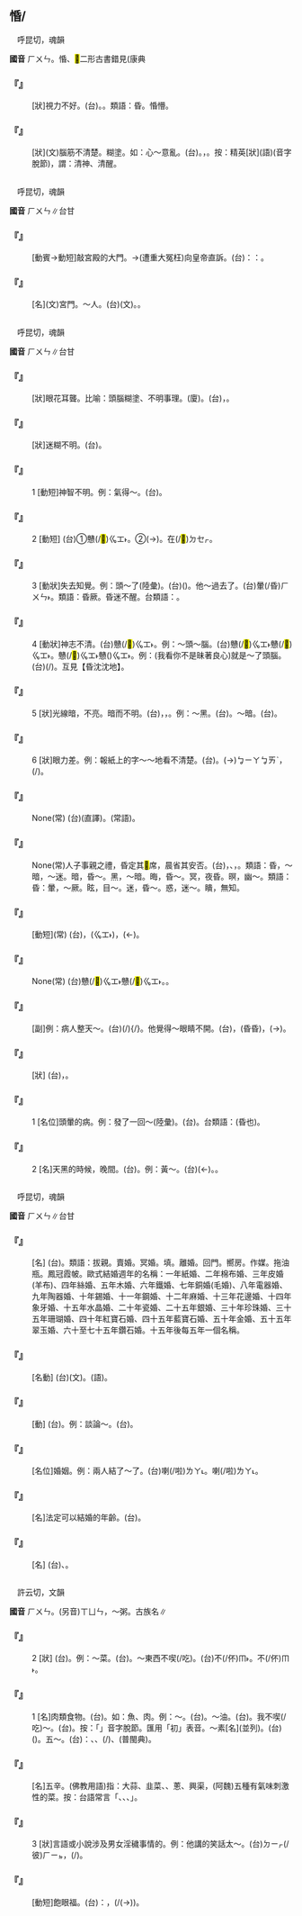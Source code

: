 
==惛/{{ruby|<mark>&#xf92a6;</mark>|ㄏㄨㄣ}}==

　呼昆切，魂韻

'''國音''' <rt>ㄏㄨㄣ</rt>。惛、<mark>&#xf92a6;</mark>二形古書錯見(康典

    

==='''『{{ruby|惛|ㄏㄨㄣ}}{{ruby|惛|ㄏㄨㄣ}}』'''===
: [狀]視力不好。(台){{ruby|頭|ㄊㄠˊ}}{{ruby|眩|ㄏㄧㄣˊ}}{{ruby|目|ㆠㄚㆶ ͘}}{{ruby|暗|ㆰ˪}}。{{ruby|看|ㄎㄨㆩ˪}}{{ruby|<mark>&#xffa45;</mark>|ㆠㆤ˫}}{{ruby|/|ㆠㄨㆤ˫}}{{ruby|清|ㄑㄧㄥ}}{{ruby|楚|ㄘㄜˋ}}。類語：昏{{ruby|瞶|ㄎㄨㄟˋ}}。惛懵。
    

==='''『{{ruby|惛|ㄏㄨㄣ}}』'''===
: [狀](文)腦筋不清楚。糊塗。如：心～意亂。(台){{ruby|心|ㄒㄧㆬ}}{{ruby|意|ㄧ˪}}{{ruby|昏|ㄏㄨㄣ}}{{ruby|亂|ㄌㄨㄢ˫}}。{{ruby|精|ㄐㄧㄥ}}{{ruby|神|ㄒㄧㄣˊ}}{{ruby|昏|ㄏㄨㄣ}}{{ruby|亂|ㄌㄨㄢ˫}}，{{ruby|無|ㆠㄜˊ}}{{ruby|精|ㄐㄧㄥ}}{{ruby|英|ㄧㄥ}}。按：精英[狀](語)(音字脫節)，謂：清神、清醒。
    

=={{ruby|閽|ㄏㄨㄣ}}==

　呼昆切，魂韻

'''國音''' <rt>ㄏㄨㄣ</rt>∥台甘

    

==='''『{{ruby|叩|ㄎㄡˋ}}{{ruby|閽|ㄏㄨㄣ}}』'''===
: [動賓→動短]敲宮殿的大門。→(遭重大冤枉)向皇帝直訴。(台){{ruby|按|ㄢ˪}}：{{ruby|若|ㄋㄚˋ}}{{ruby|像|ㄑㄧㆫ˫}}{{ruby|/|ㄑㄧㆧ˫}}{{ruby|今|ㄍㄧㆬ}}{{ruby|日|ㆢㄧㆵ ͘}}{{ruby|/|ㄌㄧㆵ ͘}}{{ruby|台|ㄉㄞˊ}}{{ruby|灣|ㄨㄢˊ}}{{ruby|話|ㄨㆤ˫}}{{ruby|講|ㄍㆲˋ}}：{{ruby|到|ㄍㄠ˪}}{{ruby|總|ㄗㆲˋ}}{{ruby|統|ㄊㆲˋ}}{{ruby|府|ㄏㄨˋ}}{{ruby|按|ㄢ˪}}{{ruby|鈴|ㄌㄧㄥˊ}}{{ruby|控|ㄎㆲ˪}}{{ruby|告|ㄍㄜ˪}}。
    

==='''『{{ruby|閽|ㄏㄨㄣ}}』'''===
: [名](文)宮門。～人。(台){{ruby|守|ㄐㄧㄨˋ}}{{ruby|門|ㆠㄨㄣˊ}}{{ruby|吏|ㄌㄧ˫}}(文)。{{ruby|顧|ㄍㆦ˪}}{{ruby|門|ㄇㆭˊ}}{{ruby|丌|ㆤ}}{{ruby|人|ㄌㄤˊ}}。
    

=={{ruby|昏|ㄏㄨㄣ}}==

　呼昆切，魂韻

'''國音''' <rt>ㄏㄨㄣ</rt>∥台甘

    

==='''『{{ruby|昏|ㄏㄨㄣ}}{{ruby|瞶|ㄎㄨㄟˋ}}』'''===
: [狀]眼花耳聾。比喻：頭腦糊塗、不明事理。(廈){{ruby|目|ㆠㄚㆶ ͘}}{{ruby|花|ㄏㄨㆤ}}{{ruby|耳|ㄏㆪ˫}}{{ruby|/|ㄏㄧ˫}}{{ruby|重|ㄉㄤ˫}}。(台){{ruby|頭|ㄊㄠˊ}}{{ruby|殼|ㄎㄚㆶ}}{{ruby|<mark>&#xffa45;</mark>|ㆠㆤ˫}}{{ruby|/|ㆠㄨㆤ˫}}{{ruby|清|ㄑㄧㄥ}}{{ruby|楚|ㄘㄜˋ}}，{{ruby|精|ㄐㄧㄥ}}{{ruby|神|ㄒㄧㄣˊ}}{{ruby|無|ㆠㄜˊ}}{{ruby|清|ㄑㄧㄥ}}{{ruby|爽|ㄙㆲˋ}}。
    

==='''『{{ruby|昏|ㄏㄨㄣ}}{{ruby|昏|ㄏㄨㄣ}}』'''===
: [狀]迷糊不明。(台){{ruby|煙|ㄧㄢ}}{{ruby|暈|ㆭ˫}}{{ruby|看|ㄎㄨㆩ˪}}{{ruby|<mark>&#xffa45;</mark>|ㆠㆤ˫}}{{ruby|/|ㆠㄨㆤ˫}}{{ruby|分|ㄏㄨㄣ}}{{ruby|明|ㆠㄧㄥˊ}}。
    

==='''『{{ruby|發|ㄈㄚ}}{{ruby|昏|ㄏㄨㄣ}}』'''===
:1  [動短]神智不明。例：氣得～。(台){{ruby|受|ㄒㄧㄨ}}{{ruby|氣|ㄎㄧ˪}}{{ruby|<mark>&#xffa42;</mark>|ㄍㄚㆷ}}{{ruby|起|ㄎㄧˋ}}{{ruby|卬|ㆣㆲˊ}}。
    

==='''『{{ruby|頭|ㄊㄡˊ}}{{ruby|昏|ㄏㄨㄣ}}』'''===
:2  [動短] (台)①{{ruby|頭|ㄊㄠˊ}}{{ruby|殼|ㄎㄚㆶ}}戇(/<mark>&#xffc53;</mark>)<rt>ㆣㆲ˫</rt>{{ruby|去|ㄎㄧ˪}}。②{{ruby|目|ㆠㄚㆶ ͘}}{{ruby|珠|ㄗㄨ}}(→{{ruby|睭|ㄐㄧㄨ}}){{ruby|煙|ㄧㄢ}}{{ruby|暈|ㆭ˫}}{{ruby|去|ㄎㄧ˪}}。在(/<mark>&#xf9549;</mark>)<rt>ㄉㆤㆷ</rt>{{ruby|<mark>&#xffa49;</mark>|ㆠㆤㆷ}}{{ruby|/|ㆠㄨㆤㆷ}}{{ruby|暈|ㄏㄨㄣ˫}}{{ruby|去|ㄎㄧ˪}}。
    

==='''『{{ruby|昏|ㄏㄨㄣ}}』'''===
:3  [動狀]失去知覺。例：頭～了(陸彙)。(台){{ruby|頭|ㄊㄠˊ}}{{ruby|殼|ㄎㄚㆶ}}({{ruby|烏|ㆦ}}{{ruby|暗|ㆰ˪}}){{ruby|眩|ㄏㄧㄣˊ}}{{ruby|去|ㄎㄧ˪}}。他～過去了。(台){{ruby|伊|ㄧ}}暈(/昏)<rt>ㄏㄨㄣ˫</rt>{{ruby|去|ㄎㄧ˪}}。類語：昏厥。昏迷不醒。台類語：{{ruby|烏|ㆦ}}{{ruby|暗|ㆰ˪}}{{ruby|眩|ㄏㄧㄣˊ}}。
    

==='''『{{ruby|昏|ㄏㄨㄣ}}』'''===
:4  [動狀]神志不清。(台)戇(/<mark>&#xffc53;</mark>)<rt>ㆣㆲ˫</rt>{{ruby|神|ㄒㄧㄣˊ}}。例：～頭～腦。(台)戇(/<mark>&#xffc53;</mark>)<rt>ㆣㆲ˫</rt>{{ruby|頭|ㄊㄠˊ}}戇(/<mark>&#xffc53;</mark>)<rt>ㆣㆲ˫</rt>{{ruby|腦|ㄋㄠˋ}}。{{ruby|悾|ㄎㆲ}}{{ruby|悾|ㄎㆲ}}戇(/<mark>&#xffc53;</mark>)<rt>ㆣㆲ˫</rt>戇({{ruby|/|ㄅㄨㄣ˫}})<rt>ㆣㆲ˫</rt>。例：(我看你不是昧著良心)就是～了頭腦。(台){{ruby|著|ㄉㄧㄜㆷ}}(/{{ruby|都|ㄉㄜ˫}}){{ruby|是|ㄒㄧ˫}}{{ruby|頭|ㄊㄠˊ}}{{ruby|殼|ㄎㄚㆶ}}{{ruby|悾|ㄎㆲ}}{{ruby|悾|ㄎㆲ}}{{ruby|去|ㄎㄧ˪}}。互見【昏沈沈地】。
    

==='''『{{ruby|昏|ㄏㄨㄣ}}』'''===
:5  [狀]光線暗，不亮。暗而不明。(台){{ruby|暗|ㆰ˪}}{{ruby|暗|ㆰ˪}}，{{ruby|無|ㆠㄜˊ}}{{ruby|分|ㄏㄨㄣ}}{{ruby|明|ㆠㄧㄥˊ}}，{{ruby|<mark>&#xffa45;</mark>|ㆠㆤ˫}}{{ruby|/|ㆠㄨㆤ˫}}{{ruby|分|ㄏㄨㄣ}}{{ruby|明|ㆠㄧㄥˊ}}。例：～黑。(台){{ruby|暗|ㆰ˪}}{{ruby|摸|ㆠㆲ}}{{ruby|搔|ㄙㄜ}}{{ruby|/|ㄙㆦ}}。～暗。(台){{ruby|暗|ㆰ˪}}{{ruby|摸|ㆠㆲ}}{{ruby|摸|ㆠㆲ}}。
    

==='''『{{ruby|昏|ㄏㄨㄣ}}』'''===
:6  [狀]眼力差。例：報紙上的字～～地看不清楚。(台){{ruby|煙|ㄧㄢ}}{{ruby|暈|ㆭ˫}}。{{ruby|目|ㆠㄚㆶ ͘}}{{ruby|珠|ㄗㄨ}}(→{{ruby|睭|ㄐㄧㄨ}})<rt>ㆠㄧㄚ</rt><rt>ㆠㄞˋ</rt>，{{ruby|新|ㄒㄧㄣ}}{{ruby|聞|ㆠㄨㄣˊ}}(/{{ruby|報|ㄅㄜ˪}}{{ruby|紙|ㄗㄨㄚˋ}}){{ruby|丌|ㆤ}}{{ruby|字|ㆢㄧ˫}}{{ruby|/|ㄌㄧ˫}}{{ruby|暈|ㆭ˫}}{{ruby|暈|ㆭ˫}}{{ruby|看|ㄎㄨㆩ˪}}{{ruby|<mark>&#xffa45;</mark>|ㆠㆤ˫}}{{ruby|/|ㆠㄨㆤ˫}}{{ruby|明|ㆠㄧㄥˊ}}。
    

==='''『{{ruby|天|ㄊㄧㄢ}}{{ruby|昏|ㄏㄨㄣ}}{{ruby|地|ㄉㄧˋ}}{{ruby|暗|ㄢˋ}}』'''===
: None(常) (台){{ruby|天|ㄊㆪ}}{{ruby|烏|ㆦ}}{{ruby|地|ㄉㄨㆤ˫}}{{ruby|/|ㄉㆤ˫}}{{ruby|暗|ㆰ˪}}(直譯)。{{ruby|烏|ㆦ}}{{ruby|天|ㄊㆪ}}{{ruby|暗|ㆰ˪}}{{ruby|地|ㄉㄨㆤ˫}}{{ruby|/|ㄉㆤ˫}}(常語)。
    

==='''『{{ruby|晨|ㄔㄣˊ}}{{ruby|昏|ㄏㄨㄣ}}{{ruby|定|ㄉㄧㄥˋ}}{{ruby|省|ㄒㄧㄥˇ}}』'''===
: None(常)人子事親之禮，昏定其<mark>&#xf8eb8;</mark>席，晨省其安否。(台){{ruby|做|ㄗㄨㆤ˪}}{{ruby|/|ㄗㄜ˪}}{{ruby|人|ㄌㄤˊ}}{{ruby|丌|ㆤ}}{{ruby|子|ㄍㆩˋ}}{{ruby|/|ㄍㄧㆩˋ}}{{ruby|兒|ㆢㄧˊ}}{{ruby|/|ㄌㄧˊ}}，{{ruby|早|ㄗㄚˋ}}{{ruby|起|ㄎㄧˋ}}{{ruby|時|ㄒㄧˊ}}{{ruby|省|ㄒㄧㄥˋ}}{{ruby|視|ㄒㄧ˫}}{{ruby|父|ㄅㆤ˫}}{{ruby|母|ㆠㄜˋ}}{{ruby|/|ㆠㄨˋ}}、{{ruby|長|ㄉㄧㆲˋ}}{{ruby|者|ㄐㄧㄚˋ}}{{ruby|問|ㄇㆭ˫}}{{ruby|安|ㄢ}}，{{ruby|暗|ㆰ˪}}{{ruby|時|ㄒㄧˊ}}{{ruby|替|ㄊㄨㆤ˪}}{{ruby|/|ㄊㆤ˪}}{{ruby|序|ㄒㄧ˫}}{{ruby|/|ㄙㄨ˫}}{{ruby|大|ㄉㄨㄚ˫}}{{ruby|人|ㄌㄤˊ}}{{ruby|準|ㄗㄨㄣˋ}}{{ruby|備|ㄅㄧ˫}}{{ruby|床|ㄘㆭˊ}}{{ruby|鋪|ㄆㆦ}}。類語：昏，～暗，～迷。暗，昏～。黑，～暗。晦，昏～。冥，夜昏。暝，幽～。類語：昏：暈，～厥。眩，目～。迷，昏～。惑，迷～。瞶，無知。
    

==='''『{{ruby|昏|ㄏㄨㄣ}}{{ruby|迷|ㄇㄧˊ}}{{ruby|不|ㄅㄨˋ}}{{ruby|醒|ㄒㄧㄥˇ}}』'''===
: [動短](常) (台){{ruby|暈|ㄏㄨㄣ˫}}{{ruby|去|ㄎㄧ˪}}，{{ruby|煞|ㄙㄨㄚㆷ}}{{ruby|戇|ㆣㆲ˫}}{{ruby|戇|ㆣㆲ˫}}({{ruby|/|ㄅㄨㄣ˫}}<rt>ㆣㆲ˫</rt>{{ruby|<mark>&#xffc53;</mark>|ㆣㆲ˫}}){{ruby|仔|ㄚ}}{{ruby|睏|ㄎㄨㄣ˪}}，{{ruby|<mark>&#xffa45;</mark>|ㆠㆤ˫}}{{ruby|/|ㆠㄨㆤ˫}}{{ruby|精|ㄐㄧㄥ}}{{ruby|神|ㄒㄧㄣˊ}}(←{{ruby|清|ㄑㄧㄥ}}{{ruby|神|ㄒㄧㄣˊ}})。
    

==='''『{{ruby|昏|ㄏㄨㄣ}}{{ruby|頭|ㄊㄡˊ}}{{ruby|昏|ㄏㄨㄣ}}{{ruby|腦|ㄋㄠˇ}}』'''===
: None(常) (台)戇(/<mark>&#xffc53;</mark>)<rt>ㆣㆲ˫</rt>{{ruby|頭|ㄊㄠˊ}}戇(/<mark>&#xffc53;</mark>)<rt>ㆣㆲ˫</rt>{{ruby|腦|ㄋㄠˋ}}。{{ruby|人|ㄌㄤˊ}}{{ruby|悾|ㄎㆲ}}{{ruby|悾|ㄎㆲ}}。
    

==='''『{{ruby|昏|ㄏㄨㄣ}}{{ruby|沈|ㄔㄣˊ}}{{ruby|沈|ㄔㄣˊ}}{{ruby|地|ㄖㄤˇ}}』'''===
: [副]例：病人整天～。(台){{ruby|病|ㄅㆥ˫}}{{ruby|/|ㄅㆪ˫}}{{ruby|人|ㄌㄤˊ}}{{ruby|歸|ㄍㄨㄧ}}{{ruby|日|ㆢㄧㆵ ͘}}{{ruby|/|ㄌㄧㆵ ͘}}{{ruby|戇|ㆣㆲ˫}}{{ruby|戇|ㆣㆲ˫}}(/{{ruby|<mark>&#xffc53;</mark>|ㆣㆲ˫}}{{ruby|<mark>&#xffc53;</mark>|ㆣㆲ˫}}){{ruby|仔|ㄚ}}{{ruby|睏|ㄎㄨㄣ˪}}{/{{ruby|( )|ㄑㄧㆷ ͘}}{{ruby|( )|ㄑㄧㆷ ͘}}{{ruby|仔|ㄚ}}{{ruby|睏|ㄎㄨㄣ˪}}}。他覺得～眼睛{{ruby|睜|ㄓㄥ}}不開。(台){{ruby|伊|ㄧ}}，{{ruby|人|ㄌㄤˊ}}{{ruby|頭|ㄊㄠˊ}}{{ruby|殼|ㄎㄚㆶ}}{{ruby|卬|ㆣㆲˊ}}{{ruby|卬|ㆣㆲˊ}}(昏昏{{ruby|地|ㄉㄜ}})，{{ruby|目|ㆠㄚㆶ ͘}}{{ruby|珠|ㄗㄨ}}(→{{ruby|睭|ㄐㄧㄨ}}){{ruby|扒|ㄅㆤㆷ}}{{ruby|<mark>&#xffa45;</mark>|ㆠㆤ˫}}{{ruby|/|ㆠㄨㆤ˫}}{{ruby|開|ㄎㄨㄧ}}。
    

==='''『{{ruby|昏|ㄏㄨㄣ}}{{ruby|暗|ㄢˋ}}{{ruby|不|ㄅㄨˋ}}{{ruby|明|ㄇㄧㄥˊ}}』'''===
: [狀] (台){{ruby|烏|ㆦ}}{{ruby|烏|ㆦ}}{{ruby|暗|ㆰ˪}}{{ruby|暗|ㆰ˪}}，{{ruby|看|ㄎㄨㆩ˪}}{{ruby|<mark>&#xffa45;</mark>|ㆠㆤ˫}}{{ruby|/|ㆠㄨㆤ˫}}{{ruby|清|ㄑㄧㄥ}}{{ruby|楚|ㄘㄜˋ}}。
    

==='''『{{ruby|昏|ㄏㄨㄣ}}』'''===
:1  [名位]頭暈的病。例：發了一回～(陸彙)。(台){{ruby|一|ㄐㄧㆵ ͘}}{{ruby|陣|ㄗㄨㄣ˫}}{{ruby|烏|ㆦ}}{{ruby|暗|ㆰ˪}}{{ruby|眩|ㄏㄧㄣˊ}}{{ruby|去|ㄎㄧ˪}}。台類語：{{ruby|暈|ㄏㄨㄣ˫}}(昏也){{ruby|過|ㄍㄨㆤ˪}}{{ruby|/|ㄍㆤ˪}}{{ruby|去|ㄎㄧ˪}}。
    

==='''『{{ruby|昏|ㄏㄨㄣ}}』'''===
:2  [名]天黑的時候，晚間。(台){{ruby|暝|ㄇㄧˊ}}{{ruby|/|ㄇㆤˊ}}{{ruby|時|·ㄒㄧˊ}}。例：黃～。(台){{ruby|黃|ㄏㆲ˫}}{{ruby|昏|ㄏㄨㄣ}}(←{{ruby|黃|ㄏㆲˊ}}{{ruby|昏|ㄏㄨㄣ}})。{{ruby|<mark>&#xffa49;</mark>|ㆠㆤㆷ}}{{ruby|/|ㆠㄨㆤㆷ}}{{ruby|暗|ㆰ˪}}{{ruby|仔|ㄚ}}。
    

=={{ruby|婚|ㄏㄨㄣ}}==

　呼昆切，魂韻

'''國音''' <rt>ㄏㄨㄣ</rt>∥台甘

    

==='''『{{ruby|婚|ㄏㄨㄣ}}{{ruby|姻|ㄧㄣ}}』'''===
: [名] (台){{ruby|因|ㄧㄣ}}{{ruby|結|ㄍㄧㄚㆵ}}{{ruby|婚|ㄏㄨㄣ}}{{ruby|而|ㆢㄧˊ}}{{ruby|/|ㄌㄧˊ}}{{ruby|產|ㄙㄢˋ}}{{ruby|生|ㄒㄧㄥ}}{{ruby|丌|ㆤ}}{{ruby|夫|ㄏㄨ}}{{ruby|妻|ㄘㆤ}}{{ruby|關|ㄍㄨㄢ}}{{ruby|係|ㄏㆤ˫}}。類語：拔親。賣婚。冥婚。填{{ruby|房|·ㄈㄤˊ}}。離婚。回門。嚮房。作媒。拖油瓶。鳳冠霞帔。歐式結婚週年的名稱：一年紙婚、二年棉布婚、三年皮婚(羊布)、四年絲婚、五年木婚、六年鐵婚、七年銅婚(毛婚)、八年電器婚、九年陶器婚、十年錫婚、十一年鋼婚、十二年麻婚、十三年花邊婚、十四年象牙婚、十五年水晶婚、二十年瓷婚、二十五年銀婚、三十年珍珠婚、三十五年珊瑚婚、四十年紅寶石婚、四十五年藍寶石婚、五十年金婚、五十五年翠玉婚、六十至七十五年鑽石婚。十五年後每五年一個名稱。
    

==='''『{{ruby|婚|ㄏㄨㄣ}}{{ruby|嫁|ㄐㄧㄚˋ}}』'''===
: [名動] (台){{ruby|婚|ㄏㄨㄣ}}{{ruby|嫁|ㄍㄚ˪}}(文)。{{ruby|嫁|ㄍㆤ˪}}{{ruby|娶|ㄘㄨㄚ˫}}(語)。
    

==='''『{{ruby|婚|ㄏㄨㄣ}}{{ruby|配|ㄆㄟˋ}}』'''===
: [動] (台){{ruby|二|ㄌㄧ˫}}{{ruby|/|ㄋㆭ˫}}{{ruby|姓|ㄙㆥ˪}}{{ruby|/|ㄒㆪ˪}}{{ruby|由|ㄧㄨˊ}}{{ruby|婚|ㄏㄨㄣ}}{{ruby|姻|ㄧㄣ}}{{ruby|關|ㄍㄨㄢ}}{{ruby|係|ㄏㆤ˫}}{{ruby|而|ㆢㄧˊ}}{{ruby|/|ㄌㄧˊ}}{{ruby|配|ㄆㄨㆤ˪}}{{ruby|合|ㄏㄚㆴ ͘}}{{ruby|結|ㄍㄧㄚㆵ}}{{ruby|成|ㄒㄧㄥˊ}}{{ruby|夫|ㄏㄨ}}{{ruby|婦|ㄏㄨ˫}}{{ruby|丌|ㆤ}}{{ruby|事|ㄙㄨ˫}}{{ruby|宜|ㆣㄧˊ}}。例：談論～。(台){{ruby|講|ㄍㆲˋ}}{{ruby|→|ㄍㆲ}}{{ruby|親|ㄑㄧㄣ}}{{ruby|情|ㄐㄧㆩˊ}}。
    

==='''『{{ruby|婚|ㄏㄨㄣ}}』'''===
: [名位]婚姻。例：兩人結了～了。(台){{ruby|<mark>&#xffad9;</mark>|ㄧㄣ}}{{ruby|兩|ㄋㆭ˫}}{{ruby|個|ㆤˊ}}{{ruby|成|ㄒㄧㄥˊ}}{{ruby|婚|ㄏㄨㄣ}}喇(/啦)<rt>ㄌㄚ˪</rt>。{{ruby|結|ㄍㄧㄚㆵ}}{{ruby|婚|ㄏㄨㄣ}}喇(/啦)<rt>ㄌㄚ˪</rt>。
    

==='''『{{ruby|婚|ㄏㄨㄣ}}{{ruby|齡|ㄌㄧㄥˊ}}』'''===
: [名]法定可以結婚的年齡。(台){{ruby|婚|ㄏㄨㄣ}}{{ruby|齡|ㄌㄧㄥˊ}}。
    

==='''『{{ruby|婚|ㄏㄨㄣ}}{{ruby|禮|ㄌㄧˇ}}』'''===
: [名] (台){{ruby|結|ㄍㄧㄚㆵ}}{{ruby|婚|ㄏㄨㄣ}}{{ruby|丌|ㆤ}}{{ruby|儀|ㆣㄧˊ}}{{ruby|式|ㄒㄧㆤㆶ}}{{ruby|/|ㄒㄧㆵ}}、{{ruby|典|ㄉㄧㄢˋ}}{{ruby|禮|ㄌㆤˋ}}。
    

=={{ruby|葷|ㄏㄨㄣ}}==

　許云切，文韻

'''國音''' <rt>ㄏㄨㄣ</rt>。(另音)<rt>ㄒㄩㄣ</rt>，～粥。古族名∥

    

==='''『{{ruby|葷|ㄏㄨㄣ}}』'''===
:2  [狀] (台){{ruby|臊|ㄘㄜ}}{{ruby|丌|ㄗㄨㄥ}}。例：～菜。(台){{ruby|臊|ㄘㄜ}}{{ruby|菜|ㄘㄞ˪}}。～東西不喫(/吃)。(台)不(/伓)<rt>ㆬ˫</rt>{{ruby|食|ㄐㄧㄚㆷ ͘}}{{ruby|臊|ㄘㄜ}}{{ruby|丌|ㆤ}}{{ruby|物|ㄇㆭㆷ ͘}}{{ruby|/|ㄇㄧㆷ ͘}}。{{ruby|臊|ㄘㄜ}}{{ruby|丌|ㆤ}}{{ruby|物|ㄇㆭㆷ ͘}}{{ruby|/|ㄇㄧㆷ ͘}}不(/伓)<rt>ㆬ˫</rt>{{ruby|食|ㄐㄧㄚㆷ ͘}}。
    

==='''『{{ruby|葷|ㄏㄨㄣ}}』'''===
:1  [名]肉類食物。(台){{ruby|腥|ㄘㆥ}}{{ruby|/|ㄑㆪ}}{{ruby|臊|ㄘㄜ}}{{ruby|丌|ㆤ}}{{ruby|物|ㄇㆭㆷ ͘}}{{ruby|/|ㄇㄧㆷ ͘}}。如：魚、肉。例：～。(台){{ruby|臊|ㄘㄜ}}{{ruby|菜|ㄘㄞ˪}}。～油。(台){{ruby|肉|ㆠㄚㆷ}}{{ruby|油|ㄧㄨˊ}}。我不喫(/吃)～。(台){{ruby|我|ㆣㄨㄚˋ}}{{ruby|無|ㆠㄜˊ}}{{ruby|食|ㄐㄧㄚㆷ ͘}}{{ruby|臊|ㄘㄜ}}。按：「{{ruby|臊|ㄘㄜ}}」音字脫節。匯用「初」表音。～素[名](並列)。(台){{ruby|臊|ㄘㄜ}}{{ruby|及|ㄍㄚㆴ}}({{ruby|菜|ㄘㄞ˪}})。五～。(台){{ruby|俗|ㄒㄧㆦㆶ ͘}}{{ruby|語|ㆣㄨˋ}}{{ruby|/|ㆣㄧˋ}}：{{ruby|蔥|ㄘㄤ}}、{{ruby|韭|ㄍㄨˋ}}、{{ruby|露|ㄌㆦ˫}}{{ruby|蕎|ㆣㄧㄜ˫}}(/{{ruby|路|ㄌㆦ˫}}{{ruby|<mark>&#xf99e0;</mark>|ㆣㄧㄜ˫}})、{{ruby|蒜|ㄙㄨㄢ˪}}(普閩典)。
    

==='''『{{ruby|五|ㄨˇ}}{{ruby|葷|ㄏㄨㄣ}}』'''===
: [名]五辛。(佛教用語)指：大蒜、韭菜、{{ruby|薤|ㄒㄧㄝˋ}}、蔥、興渠，(阿魏)五種有氣味刺激性的菜。按：台語常言「{{ruby|蔥|ㄘㄤ}}、{{ruby|韭|ㄍㄨˋ}}、{{ruby|蕗|ㄌㆦ˫}}{{ruby|蕎|ㆣㄧㄜ˫}}、{{ruby|蒜|ㄙㄨㄢ˪}}」。
    

==='''『{{ruby|葷|ㄏㄨㄣ}}』'''===
:3  [狀]言語或小說涉及男女淫穢事情的。例：他講的笑話太～。(台){{ruby|伊|ㄧ}}{{ruby|講|ㄍㆲˋ}}{{ruby|→|ㄍㆲ}}{{ruby|丌|ㄗㄨㄥ}}<rt>ㄉㄧㆷ</rt>(/彼)<rt>ㄏㄧㆵ</rt>{{ruby|款|ㄎㄨㄢˋ}}{{ruby|笑|ㄑㄧㄜ˪}}{{ruby|科|ㄎㆤ}}{{ruby|/|ㄎㄨㆤ}}{{ruby|話|ㄨㆤ˫}}，{{ruby|傷|ㄒㄧㆧ}}{{ruby|/|ㄒㄧㆫ}}{{ruby|過|ㄍㄨㆤ˪}}{{ruby|/|ㄍㆤ˪}}{{ruby|粗|ㄘㆦ}}{{ruby|魯|ㄌㆦˋ}}(/{{ruby|垃|ㄌㄚㆴ}}{{ruby|圾|ㄙㄚㆴ}}{{ruby|鬼|ㄍㄨㄧˋ}})。
    

==='''『{{ruby|開|ㄎㄞ}}{{ruby|洋|ㄧㄤˊ}}{{ruby|葷|ㄏㄨㄣ}}』'''===
: [動短]飽眼福。(台){{ruby|是|ㄒㄧ˫}}{{ruby|講|ㄍㆲˋ}}{{ruby|→|ㄍㆲ}}：{{ruby|看|ㄎㄨㆩ˪}}{{ruby|著|ㄉㄧㄜㆷ ͘}}{{ruby|外|ㆣㄨㄚ˫}}{{ruby|國|ㄍㆦㆶ}}{{ruby|新|ㄒㄧㄣ}}{{ruby|奇|ㄍㄧˊ}}{{ruby|丌|ㄗㄨㄥ}}{{ruby|物|ㄇㆭㆷ ͘}}{{ruby|/|ㄇㄧㆷ ͘}}，{{ruby|<mark>&#xf8ee4;</mark>|ㆣㄢ˪}}{{ruby|目|ㆠㄚㆶ ͘}}{{ruby|歡|ㄏㄨㆩ}}{{ruby|喜|ㄏㄧˋ}}(/{{ruby|目|ㆠㄚㆶ ͘}}{{ruby|珠|ㄗㄨ}}(→{{ruby|睭|ㄐㄧㄨ}}){{ruby|扒|ㄅㆤㆷ}}{{ruby|大|ㄉㄨㄚ˫}}{{ruby|蕊|ㄌㄨㄧˋ}})。
    
